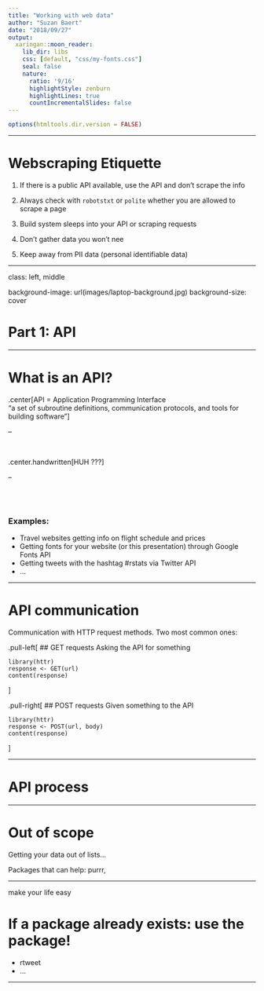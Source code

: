 ```yaml
---
title: "Working with web data"
author: "Suzan Baert"
date: "2018/09/27"
output:
  xaringan::moon_reader:
    lib_dir: libs
    css: [default, "css/my-fonts.css"]
    seal: false
    nature:
      ratio: '9/16'
      highlightStyle: zenburn
      highlightLines: true
      countIncrementalSlides: false
---
```


```r
options(htmltools.dir.version = FALSE)
```

---


# Webscraping Etiquette

1. If there is a public API available, use the API and don't scrape the info

2. Always check with `robotstxt` or `polite` whether you are allowed to scrape a page

3. Build system sleeps into your API or scraping requests

4. Don't gather data you won't nee

5. Keep away from PII data (personal identifiable data)


---

class: left, middle

background-image: url(images/laptop-background.jpg)
background-size: cover

# Part 1: API

---

# What is an API?

.center[API = Application Programming Interface  
"a set of subroutine definitions, communication protocols, and tools for building software"]

--

<br>

.center.handwritten[HUH ???]

--

<br><br>

### Examples:  
- Travel websites getting info on flight schedule and prices
- Getting fonts for your website (or this presentation) through Google Fonts API 
- Getting tweets with the hashtag #rstats via Twitter API
- ...

---

# API communication

Communication with HTTP request methods.
Two most common ones:

.pull-left[
## GET requests
Asking the API for something
```
library(httr)
response <- GET(url)
content(response)
```

]

.pull-right[
## POST requests
Given something to the API
```
library(httr)
response <- POST(url, body)
content(response)
```

]


---

# API process




---

# Out of scope

Getting your data out of lists...  

Packages that can help: purrr, 


---

make your life easy

# If a package already exists: use the package!

+ rtweet
+ ...

---